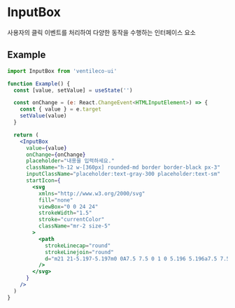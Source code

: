 
<Meta title="COMPONENTS/InputBox" />

# InputBox

사용자의 클릭 이벤트를 처리하여 다양한 동작을 수행하는 인터페이스 요소

## Example

```jsx
import InputBox from 'ventileco-ui'

function Example() {
  const [value, setValue] = useState('')

  const onChange = (e: React.ChangeEvent<HTMLInputElement>) => {
    const { value } = e.target
    setValue(value)
  }

  return (
    <InputBox
      value={value}
      onChange={onChange}
      placeholder="내용을 입력하세요."
      className="h-12 w-[360px] rounded-md border border-black px-3"
      inputClassName="placeholder:text-gray-300 placeholder:text-sm"
      startIcon={
        <svg
          xmlns="http://www.w3.org/2000/svg"
          fill="none"
          viewBox="0 0 24 24"
          strokeWidth="1.5"
          stroke="currentColor"
          className="mr-2 size-5"
        >
          <path
            strokeLinecap="round"
            strokeLinejoin="round"
            d="m21 21-5.197-5.197m0 0A7.5 7.5 0 1 0 5.196 5.196a7.5 7.5 0 0 0 10.607 10.607Z"
          />
        </svg>
      }
    />
  )
}
```
